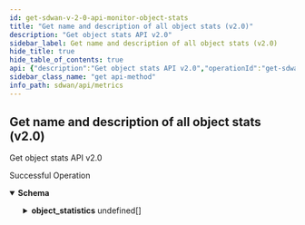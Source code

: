 ```yaml
---
id: get-sdwan-v-2-0-api-monitor-object-stats
title: "Get name and description of all object stats (v2.0)"
description: "Get object stats API v2.0"
sidebar_label: Get name and description of all object stats (v2.0)
hide_title: true
hide_table_of_contents: true
api: {"description":"Get object stats API v2.0","operationId":"get-sdwan-v2.0-api-monitor-object_stats","responses":{"200":{"content":{"application/json":{"schema":{"properties":{"object_statistics":{"description":"Object Statistics","items":{"properties":{"description":{"description":"Description","type":"string"},"name":{"description":"Name","type":"string"}}},"type":"array"}}}}},"description":"Successful Operation"}},"tags":["Metrics"],"method":"get","path":"/sdwan/v2.0/api/monitor/object_stats","servers":[{"url":"https://api.sase.paloaltonetworks.com"}],"info":{"contact":{},"description":"List of APIs used to retrieve SDWAN metrics such as badnwidth utilization, TCP transaction, application health, application performance, LQM, flows, interface & system metrics.","title":"Metrics","version":"Latest"},"postman":{"name":"Get name and description of all object stats (v2.0)","description":{"content":"Get object stats API v2.0","type":"text/plain"},"url":{"path":["sdwan","v2.0","api","monitor","object_stats"],"host":["{{baseUrl}}"],"query":[],"variable":[]},"header":[{"key":"Accept","value":"application/json"}],"method":"GET"}}
sidebar_class_name: "get api-method"
info_path: sdwan/api/metrics
---
```



## Get name and description of all object stats (v2.0)



Get object stats API v2.0

<div><ApiTabs><TabItem label={"200"} value={"200"}><div>

Successful Operation

</div><div><MimeTabs groupId={"mime-type"}><TabItem label={"application/json"} value={"application/json"}><SchemaTabs groupId={"schema-tabs"}><TabItem label={"Schema"} value={"Schema"}><details style={{}} data-collapsed={false} open={true}><summary style={{"textAlign":"left"}}><strong>Schema</strong></summary><div style={{"textAlign":"left","marginLeft":"1rem"}}></div><ul style={{"marginLeft":"1rem"}}><SchemaItem collapsible={true} className={"schemaItem"}><details style={{}}><summary style={{}}><strong>object_statistics</strong><span style={{"opacity":"0.6"}}> undefined[]</span></summary><div style={{"marginLeft":"1rem"}}><div style={{"marginTop":".5rem","marginBottom":".5rem"}}>

Object Statistics

</div><SchemaItem collapsible={false} name={"description"} required={false} schemaDescription={"Description"} schemaName={"string"} qualifierMessage={undefined} defaultValue={undefined}></SchemaItem><SchemaItem collapsible={false} name={"name"} required={false} schemaDescription={"Name"} schemaName={"string"} qualifierMessage={undefined} defaultValue={undefined}></SchemaItem></div></details></SchemaItem></ul></details></TabItem><TabItem label={"Example (from schema)"} value={"Example (from schema)"}><ResponseSamples responseExample={"{\n  \"object_statistics\": [\n    {\n      \"description\": \"string\",\n      \"name\": \"string\"\n    }\n  ]\n}"} language={"json"}></ResponseSamples></TabItem></SchemaTabs></TabItem></MimeTabs></div></TabItem></ApiTabs></div>
      